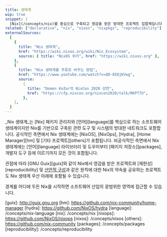 ```yaml
---
title: 생태계
wip: true
snippet: |
  [Nix](/concepts/nix)를 중심으로 구축되고 영감을 받은 방대한 프로젝트 집합체입니다.
related: ["declarative", "nix", "nixos", "nixpkgs", "reproducibility"]
externalSources:
  [
    {
      title: "Nix 생태계",
      href: "https://wiki.nixos.org/wiki/Nix_Ecosystem",
      source: { title: "NixOS 위키", href: "https://wiki.nixos.org" },
    },
    {
      title: "Nix 생태계를 주류로 바꾸는 방법",
      href: "https://www.youtube.com/watch?v=Q0-0I0jKVwg",
      source:
        {
          title: "Domen Kožar의 NixCon 2020 강연",
          href: "https://cfp.nixcon.org/nixcon2020/talk/RKPT7U",
        },
    },
  ]
---
```


_Nix 생태계_는 [Nix] 패키지 관리자와 [언어][language]를 핵심으로 하는 소프트웨어 생태계이지만 Nix를 기반으로 구축된 관련 도구 및 시스템의 방대한 네트워크도 포함합니다.
공식적인 측면에서 Nix 생태계에는 [NixOS], [NixOps], [Hydra], [Home Manager][hm] 및 [기타 프로젝트][others]가 포함됩니다.
비공식적인 측면에서 Nix 생태계에는 [언어][language] 라이브러리 및 도우미부터 [패키지 저장소][packages], 개발자 도구 등에 이르기까지 모든 것이 포함됩니다.

관점에 따라 [GNU Guix][guix]와 같이 Nix에서 영감을 받은 프로젝트와 [재현성][reproducibility] 및 [선언적 구성][declarative]과 같은 원칙에 대한 Nix의 약속을 공유하는 프로젝트도 Nix 생태계 우산 아래에 포함될 수 있습니다.

경계를 어디에 두든 Nix를 시작하면 소프트웨어 산업의 광범위한 영역에 접근할 수 있습니다.

[declarative]: /concepts/declarative
[guix]: http://guix.gnu.org <!-- TODO: Verify this external link -->
[hm]: https://github.com/nix-community/home-manager <!-- TODO: Verify this external link -->
[hydra]: https://github.com/NixOS/hydra <!-- TODO: Verify this external link -->
[language]: /concepts/nix-language
[nix]: /concepts/nix
[nixops]: https://github.com/NixOS/nixops <!-- TODO: Verify this external link -->
[nixos]: /concepts/nixos
[others]: https://github.com/nix-community <!-- TODO: Verify this external link -->
[packages]: /concepts/packages
[reproducibility]: /concepts/reproducibility
